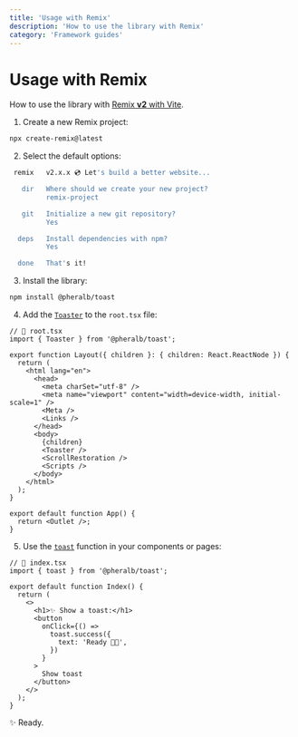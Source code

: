 ```yaml
---
title: 'Usage with Remix'
description: 'How to use the library with Remix'
category: 'Framework guides'
---
```


# Usage with Remix

How to use the library with [Remix **v2** with Vite](https://remix.run/).

1. Create a new Remix project:

```bash
npx create-remix@latest
```

2. Select the default options:

```bash
 remix   v2.x.x 💿 Let's build a better website...

   dir   Where should we create your new project?
         remix-project

   git   Initialize a new git repository?
         Yes

  deps   Install dependencies with npm?
         Yes

  done   That's it!
```

3. Install the library:

```bash
npm install @pheralb/toast
```

4. Add the [`Toaster`](/toaster) to the `root.tsx` file:

```tsx
// 📃 root.tsx
import { Toaster } from '@pheralb/toast';

export function Layout({ children }: { children: React.ReactNode }) {
  return (
    <html lang="en">
      <head>
        <meta charSet="utf-8" />
        <meta name="viewport" content="width=device-width, initial-scale=1" />
        <Meta />
        <Links />
      </head>
      <body>
        {children}
        <Toaster />
        <ScrollRestoration />
        <Scripts />
      </body>
    </html>
  );
}

export default function App() {
  return <Outlet />;
}
```

5. Use the [`toast`](/toast) function in your components or pages:

```tsx
// 📃 index.tsx
import { toast } from '@pheralb/toast';

export default function Index() {
  return (
    <>
      <h1>✨ Show a toast:</h1>
      <button
        onClick={() =>
          toast.success({
            text: 'Ready 🚀✨',
          })
        }
      >
        Show toast
      </button>
    </>
  );
}
```

✨ Ready.
